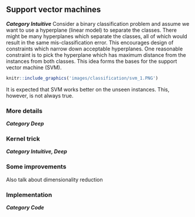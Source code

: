 ## Support vector machines
***Category Intuitive***
Consider a binary classification problem and assume we want to use a hyperplane (linear model) to separate the classes. There might be many hyperplanes which separate the classes, all of which would result in the same mis-classification error. This encourages design of constraints which narrow down acceptable hyperplanes. One reasonable constraint is to pick the hyperplane which has maximum distance from the instances from both classes. This idea forms the bases for the support vector machine (SVM). 


```r
knitr::include_graphics('images/classification/svm_1.PNG')
```
It is expected that SVM works better on the unseen instances. This, however, is not always true. 

### More details
***Category Deep***


### Kernel trick
***Category Intuitive, Deep***


### Some improvements


Also talk about dimensionality reduction

### Implementation
***Category Code***
